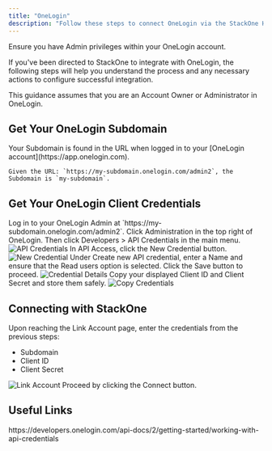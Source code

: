 ```yaml
---
title: "OneLogin"
description: "Follow these steps to connect OneLogin via the StackOne Hub successfully."
---
```



<Warning>
  Ensure you have Admin privileges within your OneLogin account.
</Warning>

If you've been directed to StackOne to integrate with OneLogin, the following steps will help you understand the process and any necessary actions to configure successful integration.

This guidance assumes that you are an Account Owner or Administrator in OneLogin.

## Get Your OneLogin Subdomain

<Steps>
  <Step title="Find Your Subdomain">
    Your Subdomain is found in the URL when logged in to your [OneLogin account](https://app.onelogin.com).

    Given the URL: `https://my-subdomain.onelogin.com/admin2`, the Subdomain is `my-subdomain`.
  </Step>
</Steps>

## Get Your OneLogin Client Credentials

<Steps>
  <Step title="Log in to OneLogin Admin">
    Log in to your OneLogin Admin at `https://my-subdomain.onelogin.com/admin2`.
  </Step>

  <Step title="Navigate to API Credentials">
    Click Administration in the top right of OneLogin. Then click Developers > API Credentials in the main menu.
    <Frame>
      <img className='rounded-md' style={{ margin: '0 auto', border: '1px solid #efefef' }} alt="API Credentials" src="/images/onelogin/image1.png" />
    </Frame>
  </Step>

  <Step title="Create New Credential">
    In API Access, click the New Credential button.
    <Frame>
      <img className='rounded-md' style={{ margin: '0 auto', border: '1px solid #efefef' }} alt="New Credential" src="/images/onelogin/image2.png" />
    </Frame>
  </Step>

  <Step title="Enter Credential Details">
    Under Create new API credential, enter a Name and ensure that the Read users option is selected. Click the Save button to proceed.
    <Frame>
      <img className='rounded-md' style={{ margin: '0 auto', border: '1px solid #efefef' }} alt="Credential Details" src="/images/onelogin/image3.png" />
    </Frame>
  </Step>

  <Step title="Copy Credentials">
    Copy your displayed Client ID and Client Secret and store them safely.
    <Frame>
      <img className='rounded-md' style={{ margin: '0 auto', border: '1px solid #efefef' }} alt="Copy Credentials" src="/images/onelogin/image4.png" />
    </Frame>
  </Step>
</Steps>

## Connecting with StackOne

<Steps>
  <Step title="Enter Credentials">
    Upon reaching the Link Account page, enter the credentials from the previous steps:
    <ul>
      <li>Subdomain</li>
      <li>Client ID</li>
      <li>Client Secret</li>
    </ul>
    <Frame>
      <img className='rounded-md' style={{ margin: '0 auto', border: '1px solid #efefef' }} alt="Link Account" src="/images/onelogin/image5.png" />
    </Frame>
  </Step>

  <Step title="Connect">
    Proceed by clicking the Connect button.
  </Step>
</Steps>

<IntegrationFooter />

## Useful Links
<Card title="API Reference" icon="link" href="https://developers.onelogin.com/api-docs/2/getting-started/working-with-api-credentials">
    https://developers.onelogin.com/api-docs/2/getting-started/working-with-api-credentials
</Card>


